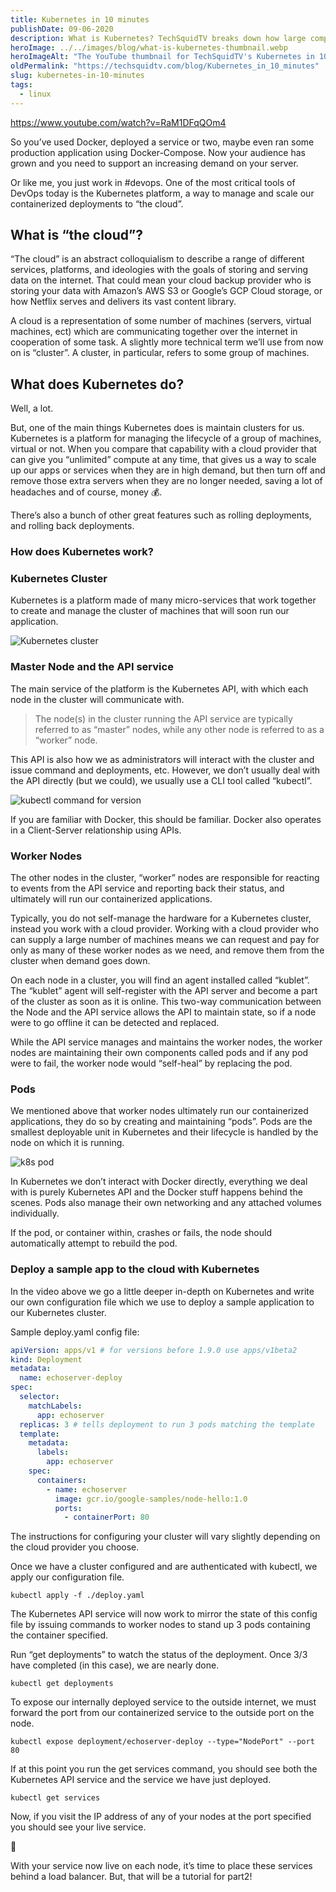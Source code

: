 ```yaml
---
title: Kubernetes in 10 minutes
publishDate: 09-06-2020
description: What is Kubernetes? TechSquidTV breaks down how large companies use Kubernetes to power the internet, in 10 minutes in this YouTube video.
heroImage: ../../images/blog/what-is-kubernetes-thumbnail.webp
heroImageAlt: "The YouTube thumbnail for TechSquidTV's Kubernetes in 10 minutes video."
oldPermalink: "https://techsquidtv.com/blog/Kubernetes_in_10_minutes"
slug: kubernetes-in-10-minutes
tags:
  - linux
---
```



https://www.youtube.com/watch?v=RaM1DFqQOm4

So you’ve used Docker, deployed a service or two, maybe even ran some production application using Docker-Compose. Now your audience has grown and you need to support an increasing demand on your server.

Or like me, you just work in #devops. One of the most critical tools of DevOps today is the Kubernetes platform, a way to manage and scale our containerized deployments to “the cloud”.

## What is “the cloud”?

“The cloud” is an abstract colloquialism to describe a range of different services, platforms, and ideologies with the goals of storing and serving data on the internet. That could mean your cloud backup provider who is storing your data with Amazon’s AWS S3 or Google’s GCP Cloud storage, or how Netflix serves and delivers its vast content library.

A cloud is a representation of some number of machines (servers, virtual machines, ect) which are communicating together over the internet in cooperation of some task. A slightly more technical term we’ll use from now on is “cluster”. A cluster, in particular, refers to some group of machines.

## What does Kubernetes do?

Well, a lot.

But, one of the main things Kubernetes does is maintain clusters for us. Kubernetes is a platform for managing the lifecycle of a group of machines, virtual or not. When you compare that capability with a cloud provider that can give you “unlimited” compute at any time, that gives us a way to scale up our apps or services when they are in high demand, but then turn off and remove those extra servers when they are no longer needed, saving a lot of headaches and of course, money 💰.

There’s also a bunch of other great features such as rolling deployments, and rolling back deployments.

### How does Kubernetes work?

### Kubernetes Cluster

Kubernetes is a platform made of many micro-services that work together to create and manage the cluster of machines that will soon run our application.

<Image src={K8Cluster} alt="Kubernetes cluster" />

### Master Node and the API service

The main service of the platform is the Kubernetes API, with which each node in the cluster will communicate with.

> The node(s) in the cluster running the API service are typically referred to as “master” nodes, while any other node is referred to as a “worker” node.

This API is also how we as administrators will interact with the cluster and issue command and deployments, etc. However, we don’t usually deal with the API directly (but we could), we usually use a CLI tool called “kubectl”.

<Image src={KubeCTLVersion} alt="kubectl command for version" />

If you are familiar with Docker, this should be familiar. Docker also operates in a Client-Server relationship using APIs.

### Worker Nodes

The other nodes in the cluster, “worker” nodes are responsible for reacting to events from the API service and reporting back their status, and ultimately will run our containerized applications.

Typically, you do not self-manage the hardware for a Kubernetes cluster, instead you work with a cloud provider. Working with a cloud provider who can supply a large number of machines means we can request and pay for only as many of these worker nodes as we need, and remove them from the cluster when demand goes down.

On each node in a cluster, you will find an agent installed called “kublet”. The “kublet” agent will self-register with the API server and become a part of the cluster as soon as it is online. This two-way communication between the Node and the API service allows the API to maintain state, so if a node were to go offline it can be detected and replaced.

While the API service manages and maintains the worker nodes, the worker nodes are maintaining their own components called pods and if any pod were to fail, the worker node would “self-heal” by replacing the pod.

### Pods

We mentioned above that worker nodes ultimately run our containerized applications, they do so by creating and maintaining “pods”. Pods are the smallest deployable unit in Kubernetes and their lifecycle is handled by the node on which it is running.

<Image src={K8sPods} alt="k8s pod" />

In Kubernetes we don’t interact with Docker directly, everything we deal with is purely Kubernetes API and the Docker stuff happens behind the scenes. Pods also manage their own networking and any attached volumes individually.

If the pod, or container within, crashes or fails, the node should automatically attempt to rebuild the pod.

### Deploy a sample app to the cloud with Kubernetes

In the video above we go a little deeper in-depth on Kubernetes and write our own configuration file which we use to deploy a sample application to our Kubernetes cluster.

Sample deploy.yaml config file:

```yaml title="deploy.yaml"
apiVersion: apps/v1 # for versions before 1.9.0 use apps/v1beta2
kind: Deployment
metadata:
  name: echoserver-deploy
spec:
  selector:
    matchLabels:
      app: echoserver
  replicas: 3 # tells deployment to run 3 pods matching the template
  template:
    metadata:
      labels:
        app: echoserver
    spec:
      containers:
        - name: echoserver
          image: gcr.io/google-samples/node-hello:1.0
          ports:
            - containerPort: 80
```

The instructions for configuring your cluster will vary slightly depending on the cloud provider you choose.

Once we have a cluster configured and are authenticated with kubectl, we apply our configuration file.

```shell
kubectl apply -f ./deploy.yaml
```

The Kubernetes API service will now work to mirror the state of this config file by issuing commands to worker nodes to stand up 3 pods containing the container specified.

Run “get deployments” to watch the status of the deployment. Once 3/3 have completed (in this case), we are nearly done.

```shell
kubectl get deployments
```

To expose our internally deployed service to the outside internet, we must forward the port from our containerized service to the outside port on the node.

```shell
kubectl expose deployment/echoserver-deploy --type="NodePort" --port 80
```

If at this point you run the get services command, you should see both the Kubernetes API service and the service we have just deployed.

```shell
kubectl get services
```

Now, if you visit the IP address of any of your nodes at the port specified you should see your live service.

🎉

With your service now live on each node, it’s time to place these services behind a load balancer. But, that will be a tutorial for part2!
